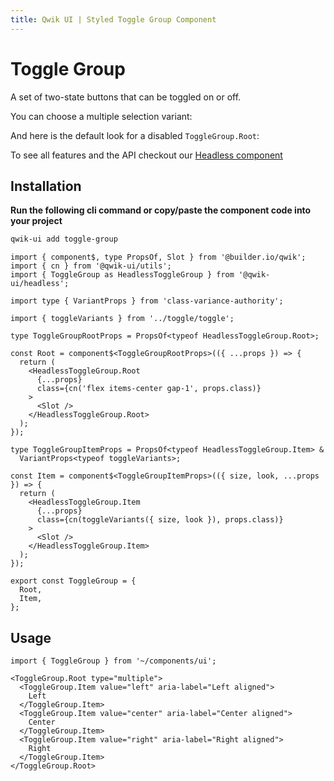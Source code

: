 ```yaml
---
title: Qwik UI | Styled Toggle Group Component
---
```




<StatusBanner status={statusByComponent.styled.ToggleGroup} />

# Toggle Group

A set of two-state buttons that can be toggled on or off.

<ShowcaseHero />

You can choose a multiple selection variant:

<ShowcaseMultiple />

And here is the default look for a disabled `ToggleGroup.Root`:

<ShowcaseDisabled />

<span class="flex flex-1 gap-1 font-medium">
  To see all features and the API checkout our
  <a href="/docs/headless/toggle-group" class="text-blue-500 hover:underline">
    Headless component
  </a>
</span>

## Installation

**Run the following cli command or copy/paste the component code into your project**

```sh
qwik-ui add toggle-group
```

```tsx
import { component$, type PropsOf, Slot } from '@builder.io/qwik';
import { cn } from '@qwik-ui/utils';
import { ToggleGroup as HeadlessToggleGroup } from '@qwik-ui/headless';

import type { VariantProps } from 'class-variance-authority';

import { toggleVariants } from '../toggle/toggle';

type ToggleGroupRootProps = PropsOf<typeof HeadlessToggleGroup.Root>;

const Root = component$<ToggleGroupRootProps>(({ ...props }) => {
  return (
    <HeadlessToggleGroup.Root
      {...props}
      class={cn('flex items-center gap-1', props.class)}
    >
      <Slot />
    </HeadlessToggleGroup.Root>
  );
});

type ToggleGroupItemProps = PropsOf<typeof HeadlessToggleGroup.Item> &
  VariantProps<typeof toggleVariants>;

const Item = component$<ToggleGroupItemProps>(({ size, look, ...props }) => {
  return (
    <HeadlessToggleGroup.Item
      {...props}
      class={cn(toggleVariants({ size, look }), props.class)}
    >
      <Slot />
    </HeadlessToggleGroup.Item>
  );
});

export const ToggleGroup = {
  Root,
  Item,
};
```

## Usage

```tsx
import { ToggleGroup } from '~/components/ui';
```

```tsx
<ToggleGroup.Root type="multiple">
  <ToggleGroup.Item value="left" aria-label="Left aligned">
    Left
  </ToggleGroup.Item>
  <ToggleGroup.Item value="center" aria-label="Center aligned">
    Center
  </ToggleGroup.Item>
  <ToggleGroup.Item value="right" aria-label="Right aligned">
    Right
  </ToggleGroup.Item>
</ToggleGroup.Root>
```
